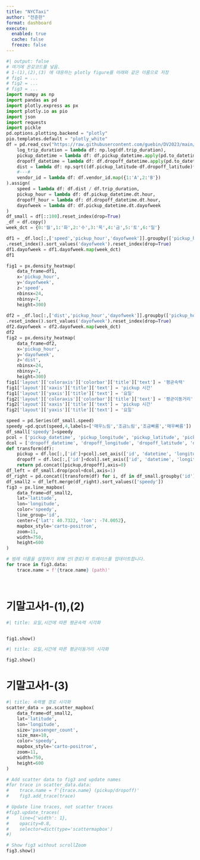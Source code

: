 ```yaml
---
title: "NYCTaxi"
author: "전준한"
format: dashboard
execute: 
  enabled: true
  cache: false
  freeze: false
---
```


```python
#| output: false
# 여기에 온갖코드를 넣음.
# 1-(1),(2),(3) 에 대응하는 plotly figure를 아래와 같은 이름으로 저장
# fig1 = ...
# fig2 = ...
# fig3 = ...
import numpy as np
import pandas as pd
import plotly.express as px
import plotly.io as pio
import json
import requests
import pickle
pd.options.plotting.backend = "plotly"
pio.templates.default = "plotly_white"
df = pd.read_csv("https://raw.githubusercontent.com/guebin/DV2023/main/posts/NYCTaxi.csv").assign(
    log_trip_duration = lambda df: np.log(df.trip_duration),
    pickup_datetime = lambda df: df.pickup_datetime.apply(pd.to_datetime),
    dropoff_datetime = lambda df: df.dropoff_datetime.apply(pd.to_datetime),
    dist = lambda df: np.sqrt((df.pickup_latitude-df.dropoff_latitude)**2 + (df.pickup_longitude-df.dropoff_longitude)**2),
    #---#
    vendor_id = lambda df: df.vendor_id.map({1:'A',2:'B'})
).assign(
    speed = lambda df: df.dist / df.trip_duration,
    pickup_hour = lambda df: df.pickup_datetime.dt.hour,
    dropoff_hour = lambda df: df.dropoff_datetime.dt.hour,
    dayofweek = lambda df: df.pickup_datetime.dt.dayofweek
)
df_small = df[::100].reset_index(drop=True)
_df = df.copy()
week_dct = {0:'월',1:'화',2:'수',3:'목',4:'금',5:'토',6:'일'}

df1 = _df.loc[:,['speed','pickup_hour','dayofweek']].groupby(['pickup_hour','dayofweek']).agg('mean')\
.reset_index().sort_values('dayofweek').reset_index(drop=True)
df1.dayofweek = df1.dayofweek.map(week_dct)
df1

fig1 = px.density_heatmap(
    data_frame=df1,
    x='pickup_hour',
    y='dayofweek',
    z='speed',
    nbinsx=24,
    nbinsy=7,
    height=300)
    
df2 = _df.loc[:,['dist','pickup_hour','dayofweek']].groupby(['pickup_hour','dayofweek']).agg('mean')\
.reset_index().sort_values('dayofweek').reset_index(drop=True)
df2.dayofweek = df2.dayofweek.map(week_dct)
df2
fig2 = px.density_heatmap(
    data_frame=df2,
    x='pickup_hour',
    y='dayofweek',
    z='dist',
    nbinsx=24,
    nbinsy=7,
    height=300)
fig1['layout']['coloraxis']['colorbar']['title']['text'] = '평균속력'
fig1['layout']['xaxis']['title']['text'] = 'pickup 시간'
fig1['layout']['yaxis']['title']['text'] = '요일'
fig2['layout']['coloraxis']['colorbar']['title']['text'] = '평균이동거리'
fig2['layout']['xaxis']['title']['text'] = 'pickup 시간'
fig2['layout']['yaxis']['title']['text'] = '요일'

speed = pd.Series(df_small.speed)
speedy =pd.qcut(speed,4,labels=['매우느림','조금느림','조금빠름','매우빠름'])
df_small['speedy']=speedy
pcol = ['pickup_datetime', 'pickup_longitude', 'pickup_latitude', 'pickup_hour']
dcol = ['dropoff_datetime', 'dropoff_longitude', 'dropoff_latitude', 'dropoff_hour']
def transform(df):
    pickup = df.loc[:,['id']+pcol].set_axis(['id', 'datetime', 'longitude', 'latitude', 'hour'],axis=1).assign(type = 'pickup')
    dropoff = df.loc[:,['id']+dcol].set_axis(['id', 'datetime', 'longitude', 'latitude', 'hour'],axis=1).assign(type = 'dropoff')
    return pd.concat([pickup,dropoff],axis=0)
df_left = df_small.drop(pcol+dcol,axis=1)
df_right = pd.concat([transform(df) for i, df in df_small.groupby('id')]).reset_index(drop=True)
df_small2 = df_left.merge(df_right).sort_values(['speedy'])
fig3 = px.line_mapbox(
    data_frame=df_small2,
    lat='latitude',
    lon='longitude',
    color='speedy',
    line_group='id',
    center={'lat': 40.7322, 'lon': -74.0052},
    mapbox_style='carto-positron',
    zoom=11,
    width=750,
    height=600    
)

# 범례 이름을 설정하기 위해 선(경로)의 트레이스를 업데이트합니다.
for trace in fig3.data:
    trace.name = f'{trace.name} (path)'




```

# 기말고사1-(1),(2)

```python
#| title: 요일,시간에 따른 평균속력 시각화  


fig1.show()
```

```python
#| title: 요일,시간에 따른 평균이동거리 시각화    

fig2.show()
```

# 기말고사1-(3)

```python
#| title: 속력별 경로 시각화
scatter_data = px.scatter_mapbox(
    data_frame=df_small2,
    lat='latitude',
    lon='longitude',
    size='passenger_count',
    size_max=10,
    color='speedy',
    mapbox_style='carto-positron',
    zoom=11,
    width=750,
    height=600    
)

# Add scatter data to fig3 and update names
#for trace in scatter_data.data:
#    trace.name = f'{trace.name} (pickup/dropoff)'
#    fig3.add_trace(trace)

# Update line traces, not scatter traces
#fig3.update_traces(
#    line={'width': 1},
#    opacity=0.8,
#    selector=dict(type='scattermapbox')
#)

# Show fig3 without scrollZoom
fig3.show()


```